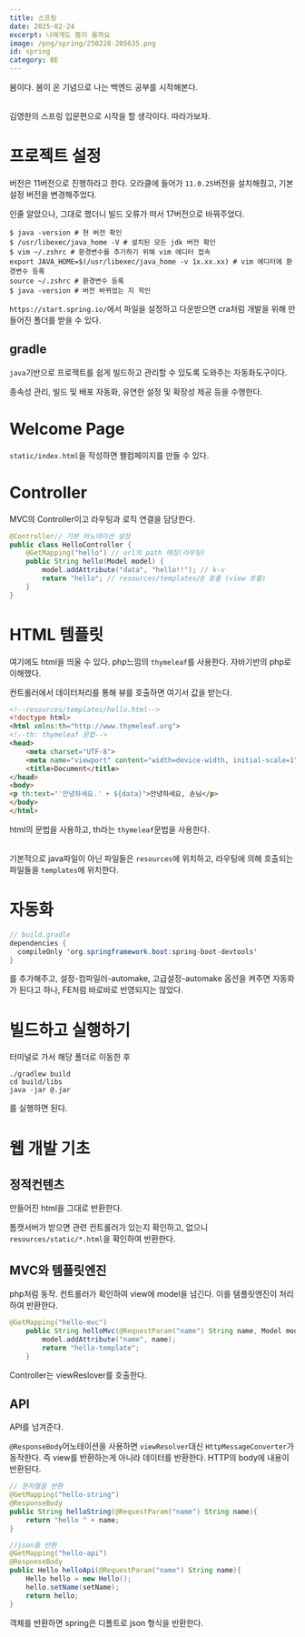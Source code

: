 ```yaml
---
title: 스프링
date: 2025-02-24
excerpt: 나에게도 봄이 올까요
image: /png/spring/250228-205635.png
id: spring
category: BE
---
```


봄이다. 봄이 온 기념으로 나는 백엔드 공부를 시작해본다.

<br /> 김영한의 스프링 입문편으로 시작을 할 생각이다. 따라가보자.

# 프로젝트 설정

버전은 11버전으로 진행하라고 한다. 오라클에 들어가 `11.0.25`버전을 설치해줬고, 기본 설정 버전을 변경해주었다.

인줄 알았으나, 그대로 했더니 빌드 오류가 떠서 17버전으로 바꿔주었다.

```shell
$ java -version # 현 버전 확인
$ /usr/libexec/java_home -V # 설치된 모든 jdk 버전 확인
$ vim ~/.zshrc # 환경변수를 추기하기 위해 vim 에디터 접속
export JAVA_HOME=$(/usr/libexec/java_home -v 1x.xx.xx) # vim 에디터에 환경변수 등록
source ~/.zshrc # 환경변수 등록
$ java -version # 버전 바뀌었는 지 학인
```

`https://start.spring.io/`에서 파일을 설정하고 다운받으면 cra처럼 개발을 위해 만들어진 폴더를 받을 수 있다.

## gradle

`java`기반으로 프로젝트를 쉽게 빌드하고 관리할 수 있도록 도와주는 자동화도구이다.

종속성 관리, 빌드 및 배포 자동화, 유연한 설정 및 확장성 제공 등을 수행한다.

# Welcome Page

`static/index.html`을 작성하면 왤컴페이지를 만들 수 있다.

# Controller

MVC의 Controller이고 라우팅과 로직 연결을 담당한다.

```java
@Controller// 기본 어노테이션 설정
public class HelloController {
    @GetMapping("hello") // url의 path 매칭(라우팅)
    public String hello(Model model) {
        model.addAttribute("data", "hello!!"); // k-v
        return "hello"; // resources/templates/@ 호출 (view 호출)
    }
}
```

# HTML 템플릿

여기에도 html을 띄울 수 있다. php느낌의 `thymeleaf`를 사용한다. 자바기반의 php로 이해했다.

컨트롤러에서 데이터처리를 통해 뷰를 호출하면 여기서 값을 받는다.

```html
<!--resources/templates/hello.html-->
<!doctype html>
<html xmlns:th="http://www.thymeleaf.org">
<!--th: thymeleaf 문법-->
<head>
    <meta charset="UTF-8">
    <meta name="viewport" content="width=device-width, initial-scale=1">
    <title>Document</title>
</head>
<body>
<p th:text="'안녕하세요.' + ${data}">안녕하세요, 손님</p>
</body>
</html>
```

html의 문법을 사용하고, th라는 `thymeleaf`문법을 사용한다. 

<br/> 기본적으로 java파일이 아닌 파일들은 `resources`에 위치하고, 라우팅에 의해 호출되는 파일들을 `templates`에 위치한다.

# 자동화
```java
// build.gradle
dependencies {
  compileOnly 'org.springframework.boot:spring-boot-devtools'
}
```
를 추가해주고, 설정-컴파일러-automake, 고급설정-automake 옵션을 켜주면 자동화가 된다고 하나, FE처럼 바로바로 반영되지는 않았다.

# 빌드하고 실행하기
터미널로 가서 해당 폴더로 이동한 후
```shell
./gradlew build
cd build/libs
java -jar @.jar
```
를 실행하면 된다.

# 웹 개발 기초
## 정적컨텐츠
만들어진 html을 그대로 반환한다.

톰캣서버가 받으면 관련 컨트롤러가 있는지 확인하고, 없으니 `resources/static/*.html`을 확인하여 반환한다. 
## MVC와 템플릿엔진
php처럼 동작. 컨트롤러가 확인하여 view에 model을 넘긴다. 이를 템플릿엔진이 처리하여 반환한다.
```java
@GetMapping("hello-mvc")
    public String helloMvc(@RequestParam("name") String name, Model model){
        model.addAttribute("name", name);
        return "hello-template";
    }
```

Controller는 viewReslover를 호출한다.
## API
API를 넘겨준다.

`@ResponseBody`어노테이션을 사용하면 `viewResolver`대신 `HttpMessageConverter`가 동작한다.
즉 view를 반환하는게 아니라 데이터를 반환한다. 
HTTP의 body에 내용이 반환된다.
```java
// 문자열을 반환
@GetMapping("hello-string")
@ResponseBody
public String helloString(@RequestParam("name") String name){
    return "hello " + name;
}

//json을 반환
@GetMapping("hello-api")
@ResponseBody
public Hello helloApi(@RequestParam("name") String name){
    Hello hello = new Hello();
    hello.setName(setName);
    return hello;
}
```
객체를 반환하면 spring은 디폴트로 json 형식을 반환한다. 